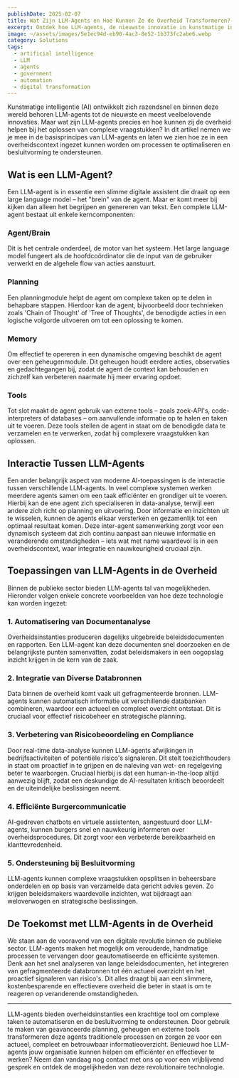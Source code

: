```yaml
---
publishDate: 2025-02-07
title: Wat Zijn LLM-Agents en Hoe Kunnen Ze de Overheid Transformeren?
excerpt: Ontdek hoe LLM-agents, de nieuwste innovatie in kunstmatige intelligentie, overheidsinstellingen helpen bij het optimaliseren van processen en besluitvorming.
image: ~/assets/images/5e1ec94d-eb90-4ac3-8e52-1b373fc2abe6.webp
category: Solutions
tags:
  - artificial intelligence
  - LLM
  - agents
  - government
  - automation
  - digital transformation
---
```


Kunstmatige intelligentie (AI) ontwikkelt zich razendsnel en binnen deze wereld behoren LLM-agents tot de nieuwste en meest veelbelovende innovaties. Maar wat zijn LLM-agents precies en hoe kunnen zij de overheid helpen bij het oplossen van complexe vraagstukken? In dit artikel nemen we je mee in de basisprincipes van LLM-agents en laten we zien hoe ze in een overheidscontext ingezet kunnen worden om processen te optimaliseren en besluitvorming te ondersteunen.

## Wat is een LLM-Agent?

Een LLM-agent is in essentie een slimme digitale assistent die draait op een large language model – het "brein" van de agent. Maar er komt meer bij kijken dan alleen het begrijpen en genereren van tekst. Een complete LLM-agent bestaat uit enkele kerncomponenten:

### Agent/Brain
Dit is het centrale onderdeel, de motor van het systeem. Het large language model fungeert als de hoofdcoördinator die de input van de gebruiker verwerkt en de algehele flow van acties aanstuurt.

### Planning
Een planningmodule helpt de agent om complexe taken op te delen in behapbare stappen. Hierdoor kan de agent, bijvoorbeeld door technieken zoals 'Chain of Thought' of 'Tree of Thoughts', de benodigde acties in een logische volgorde uitvoeren om tot een oplossing te komen.

### Memory
Om effectief te opereren in een dynamische omgeving beschikt de agent over een geheugenmodule. Dit geheugen houdt eerdere acties, observaties en gedachtegangen bij, zodat de agent de context kan behouden en zichzelf kan verbeteren naarmate hij meer ervaring opdoet.

### Tools
Tot slot maakt de agent gebruik van externe tools – zoals zoek-API's, code-interpreters of databases – om aanvullende informatie op te halen en taken uit te voeren. Deze tools stellen de agent in staat om de benodigde data te verzamelen en te verwerken, zodat hij complexere vraagstukken kan oplossen.

## Interactie Tussen LLM-Agents

Een ander belangrijk aspect van moderne AI-toepassingen is de interactie tussen verschillende LLM-agents. In veel complexe systemen werken meerdere agents samen om een taak efficiënter en grondiger uit te voeren. Hierbij kan de ene agent zich specialiseren in data-analyse, terwijl een andere zich richt op planning en uitvoering. Door informatie en inzichten uit te wisselen, kunnen de agents elkaar versterken en gezamenlijk tot een optimaal resultaat komen. Deze inter-agent samenwerking zorgt voor een dynamisch systeem dat zich continu aanpast aan nieuwe informatie en veranderende omstandigheden – iets wat met name waardevol is in een overheidscontext, waar integratie en nauwkeurigheid cruciaal zijn.

## Toepassingen van LLM-Agents in de Overheid

Binnen de publieke sector bieden LLM-agents tal van mogelijkheden. Hieronder volgen enkele concrete voorbeelden van hoe deze technologie kan worden ingezet:

### 1. Automatisering van Documentanalyse
Overheidsinstanties produceren dagelijks uitgebreide beleidsdocumenten en rapporten. Een LLM-agent kan deze documenten snel doorzoeken en de belangrijkste punten samenvatten, zodat beleidsmakers in een oogopslag inzicht krijgen in de kern van de zaak.

### 2. Integratie van Diverse Databronnen
Data binnen de overheid komt vaak uit gefragmenteerde bronnen. LLM-agents kunnen automatisch informatie uit verschillende databanken combineren, waardoor een actueel en compleet overzicht ontstaat. Dit is cruciaal voor effectief risicobeheer en strategische planning.

### 3. Verbetering van Risicobeoordeling en Compliance
Door real-time data-analyse kunnen LLM-agents afwijkingen in bedrijfsactiviteiten of potentiële risico's signaleren. Dit stelt toezichthouders in staat om proactief in te grijpen en de naleving van wet- en regelgeving beter te waarborgen. Cruciaal hierbij is dat een human-in-the-loop altijd aanwezig blijft, zodat een deskundige de AI-resultaten kritisch beoordeelt en de uiteindelijke beslissingen neemt.

### 4. Efficiënte Burgercommunicatie
AI-gedreven chatbots en virtuele assistenten, aangestuurd door LLM-agents, kunnen burgers snel en nauwkeurig informeren over overheidsprocedures. Dit zorgt voor een verbeterde bereikbaarheid en klanttevredenheid.

### 5. Ondersteuning bij Besluitvorming
LLM-agents kunnen complexe vraagstukken opsplitsen in beheersbare onderdelen en op basis van verzamelde data gericht advies geven. Zo krijgen beleidsmakers waardevolle inzichten, wat bijdraagt aan weloverwogen en strategische beslissingen.

## De Toekomst met LLM-Agents in de Overheid

We staan aan de vooravond van een digitale revolutie binnen de publieke sector. LLM-agents maken het mogelijk om verouderde, handmatige processen te vervangen door geautomatiseerde en efficiënte systemen. Denk aan het snel analyseren van lange beleidsdocumenten, het integreren van gefragmenteerde databronnen tot één actueel overzicht en het proactief signaleren van risico's. Dit alles draagt bij aan een slimmere, kostenbesparende en effectievere overheid die beter in staat is om te reageren op veranderende omstandigheden.

---

LLM-agents bieden overheidsinstanties een krachtige tool om complexe taken te automatiseren en de besluitvorming te ondersteunen. Door gebruik te maken van geavanceerde planning, geheugen en externe tools transformeren deze agents traditionele processen en zorgen ze voor een actueel, compleet en betrouwbaar informatieoverzicht. Benieuwd hoe LLM-agents jouw organisatie kunnen helpen om efficiënter en effectiever te werken? Neem dan vandaag nog contact met ons op voor een vrijblijvend gesprek en ontdek de mogelijkheden van deze revolutionaire technologie. 